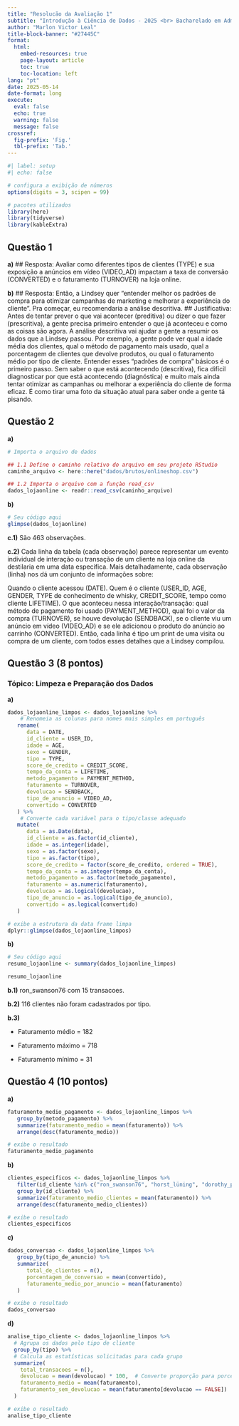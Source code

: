 ```yaml
---
title: "Resolucão da Avaliação 1"
subtitle: "Introdução à Ciência de Dados - 2025 <br> Bacharelado em Administração"
author: "Marlon Victor Leal"
title-block-banner: "#27445C"
format:
  html:
    embed-resources: true
    page-layout: article
    toc: true
    toc-location: left
lang: "pt"
date: 2025-05-14
date-format: long
execute: 
  eval: false
  echo: true
  warning: false
  message: false
crossref:
  fig-prefix: 'Fig.'
  tbl-prefix: 'Tab.'
---
```



```r
#| label: setup
#| echo: false

# configura a exibição de números
options(digits = 3, scipen = 99)

# pacotes utilizados
library(here)
library(tidyverse)
library(kableExtra)
```



## Questão 1 


**a)** 
## Resposta: Avaliar como diferentes tipos de clientes (TYPE) e sua exposição a anúncios em vídeo (VIDEO_AD) impactam a taxa de conversão (CONVERTED) e o faturamento (TURNOVER) na loja online.


**b)** 
## Resposta: Então, a Lindsey quer "entender melhor os padrões de compra para otimizar campanhas de marketing e melhorar a experiência do cliente". Pra começar, eu recomendaria a análise descritiva. 
## Justificativa: Antes de tentar prever o que vai acontecer (preditiva) ou dizer o que fazer (prescritiva), a gente precisa primeiro entender o que já aconteceu e como as coisas são agora. A análise descritiva vai ajudar a gente a resumir os dados que a Lindsey passou. Por exemplo, a gente pode ver qual a idade média dos clientes, qual o método de pagamento mais usado, qual a porcentagem de clientes que devolve produtos, ou qual o faturamento médio por tipo de cliente. Entender esses "padrões de compra" básicos é o primeiro passo. Sem saber o que está acontecendo (descritiva), fica difícil diagnosticar por que está acontecendo (diagnóstica) e muito mais ainda tentar otimizar as campanhas ou melhorar a experiência do cliente de forma eficaz. É como tirar uma foto da situação atual para saber onde a gente tá pisando.   



## Questão 2 


**a)** 

```r
# Importa o arquivo de dados

## 1.1 Define o caminho relativo do arquivo em seu projeto RStudio
caminho_arquivo <- here::here("dados/brutos/onlineshop.csv") 

## 1.2 Importa o arquivo com a funçào read_csv
dados_lojaonline <- readr::read_csv(caminho_arquivo)
```


**b)** 

```r

# Seu código aqui
glimpse(dados_lojaonline)
```


**c.1)** 
São 463 observações.



**c.2)** 
Cada linha da tabela (cada observação) parece representar um evento individual de interação ou transação de um cliente na loja online da destilaria em uma data específica.
Mais detalhadamente, cada observação (linha) nos dá um conjunto de informações sobre:

Quando o cliente acessou (DATE).
Quem é o cliente (USER_ID, AGE, GENDER, TYPE de conhecimento de whisky, CREDIT_SCORE, tempo como cliente LIFETIME).
O que aconteceu nessa interação/transação: qual método de pagamento foi usado (PAYMENT_METHOD), qual foi o valor da compra (TURNOVER), se houve devolução (SENDBACK), se o cliente viu um anúncio em vídeo (VIDEO_AD) e se ele adicionou o produto do anúncio ao carrinho (CONVERTED).
Então, cada linha é tipo um print de uma visita ou compra de um cliente, com todos esses detalhes que a Lindsey compilou.



## Questão 3 (8 pontos)

### Tópico: Limpeza e Preparação dos Dados 

**a)** 

```r

dados_lojaonline_limpos <- dados_lojaonline %>% 
    # Renomeia as colunas para nomes mais simples em português
   rename(
      data = DATE,
      id_cliente = USER_ID,
      idade = AGE,
      sexo = GENDER,
      tipo = TYPE,
      score_de_credito = CREDIT_SCORE,
      tempo_da_conta = LIFETIME,
      metodo_pagamento = PAYMENT_METHOD,
      faturamento = TURNOVER,
      devolucao = SENDBACK,
      tipo_de_anuncio = VIDEO_AD,
      convertido = CONVERTED
   ) %>% 
    # Converte cada variável para o tipo/classe adequado
   mutate(
      data = as.Date(data),
      id_cliente = as.factor(id_cliente),
      idade = as.integer(idade),
      sexo = as.factor(sexo),
      tipo = as.factor(tipo),
      score_de_credito = factor(score_de_credito, ordered = TRUE),
      tempo_da_conta = as.integer(tempo_da_conta),
      metodo_pagamento = as.factor(metodo_pagamento),
      faturamento = as.numeric(faturamento),
      devolucao = as.logical(devolucao),
      tipo_de_anuncio = as.logical(tipo_de_anuncio),
      convertido = as.logical(convertido)
   )

# exibe a estrutura da data frame limpa
dplyr::glimpse(dados_lojaonline_limpos)
```


**b)** 

```r

# Seu código aqui
resumo_lojaonline <- summary(dados_lojaonline_limpos)

resumo_lojaonline
```


**b.1)** 
ron_swanson76 com 15 transacoes.


**b.2)** 
116 clientes não foram cadastrados por tipo.


**b.3)** 

- Faturamento médio = 182

- Faturamento máximo = 718

- Faturamento mínimo = 31




## Questão 4 (10 pontos)

 
**a)** 


```r

faturamento_medio_pagamento <- dados_lojaonline_limpos %>% 
   group_by(metodo_pagamento) %>% 
   summarize(faturamento_medio = mean(faturamento)) %>% 
   arrange(desc(faturamento_medio))

# exibe o resultado
faturamento_medio_pagamento
```



**b)** 


```r

clientes_especificos <- dados_lojaonline_limpos %>% 
   filter(id_cliente %in% c("ron_swanson76", "horst_lüning", "dorothy_parker")) %>% 
   group_by(id_cliente) %>% 
   summarize(faturamento_medio_clientes = mean(faturamento)) %>% 
   arrange(desc(faturamento_medio_clientes))

# exibe o resultado
clientes_especificos
```



**c)** 


```r

dados_conversao <- dados_lojaonline_limpos %>% 
   group_by(tipo_de_anuncio) %>% 
   summarize(
      total_de_clientes = n(),
      porcentagem_de_conversao = mean(convertido),
      faturamento_medio_por_anuncio = mean(faturamento)
   )

# exibe o resultado 
dados_conversao
```



**d)** 


```r

analise_tipo_cliente <- dados_lojaonline_limpos %>%
  # Agrupa os dados pelo tipo de cliente
  group_by(tipo) %>%
  # Calcula as estatísticas solicitadas para cada grupo
  summarize(
    total_transacoes = n(),
    devolucao = mean(devolucao) * 100,  # Converte proporção para porcentagem
    faturamento_medio = mean(faturamento),
    faturamento_sem_devolucao = mean(faturamento[devolucao == FALSE])
  )

# exibe o resultado 
analise_tipo_cliente
```





